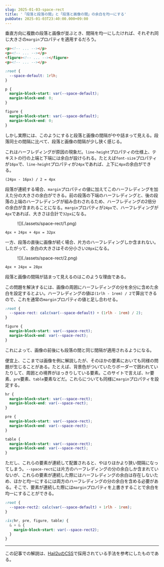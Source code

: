 ```yaml
---
slug: 2025-01-03-space-rect
title: '「段落と段落の間」と「段落と画像の間」の余白を均一にする'
pubDate: 2025-01-03T23:40:00.000+09:00
---
```



垂直方向に複数の段落と画像が並ぶとき、間隔を均一にしたければ、それぞれ同じ大きさの`margin`プロパティを適用するだろう。

```html
<p><!-- ... --></p>
<p><!-- ... --></p>
<figure><!-- ... --></figure>
<p><!-- ... --></p>
```

```css
:root {
  --space-default: 1rlh;
}

p {
  margin-block-start: var(--space-default);
  margin-block-end: 0;
}

figure {
  margin-block-start: var(--space-default);
  margin-block-end: 0;
}
```

<figure>
  <SmartIframe src="/2025/space-rect/demo.html" />
</figure>

しかし実際には、このようにすると段落と画像の間隔がやや詰まって見える。段落同士の間隔に比べて、段落と画像の間隔が少し狭く感じる。

これはハーフレディングが原因の現象だ。`line-height`プロパティの仕様上、テキストの行の上端と下端には余白が設けられる。たとえば`font-size`プロパティが`16px`で、`line-height`プロパティが`24px`であれば、上下に`4px`の余白ができる。

```
(24px - 16px) / 2 = 4px
```

段落が連続する場合、`margin`プロパティの値に加えてこのハーフレディングを加えた分の大きさの余白ができる。前の段落の下端のハーフレディングと、後の段落の上端のハーフレディングが組み合わされるため、ハーフレディングの2倍分の余白が含まれることになる。`margin`プロパティが`24px`で、ハーフレディングが`4px`であれば、大きさは合計で`32px`になる。

<figure>![](./assets/space-rect/1.png)</figure>

```
4px + 24px + 4px = 32px
```

一方、段落の直後に画像が続く場合、片方のハーフレディングしか含まれない。したがって、余白の大きさはその分小さい`28px`になる。

<figure>![](./assets/space-rect/2.png)</figure>

```
4px + 24px = 28px
```

段落と画像の間隔が詰まって見えるのはこのような理由である。

この問題を解決するには、画像の周囲にハーフレディングの分を余分に含めた余白を設定するとよい。ハーフレディングの値は`(1rlh - 1rem) / 2`で算出できるので、これを通常の`margin`プロパティの値と足し合わせる。

```css
:root {
  --space-rect: calc(var(--space-default) + (1rlh - 1rem) / 2);
}

figure {
  margin-block-start: var(--space-rect);
  margin-block-end: var(--space-rect);
}
```

これによって、画像の前後にも段落の間と同じ間隔が適用されるようになる。

便宜上、ここまでは画像を例に解説したが、そのほかの要素においても同様の問題が生じることがある。たとえば、背景色がついていたりボーダーで囲われていたりして、周囲との境界がはっきりしている要素。このサイトで言えば、`hr`要素、`pre`要素、`table`要素などだ。これらについても同様に`margin`プロパティを設定する。

```css
hr {
  margin-block-start: var(--space-rect);
  margin-block-end: var(--space-rect);
}

pre {
  margin-block-start: var(--space-rect);
  margin-block-end: var(--space-rect);
}

table {
  margin-block-start: var(--space-rect);
  margin-block-end: var(--space-rect);
}
```

ただし、これらの要素が連続して配置されると、やはりほかより狭い間隔になってしまう。`--space-rect`には片方のハーフレディングの分の余白しか含まれていないが、これらの要素が連続した際にはハーフレディングの余白は存在しないため、ほかと均一にするには両方のハーフレディングの分の余白を含める必要がある。そこで、要素が連続した際には`margin`プロパティを上書きすることで余白を均一にすることができる。

```css
:root {
  --space-rect2: calc(var(--space-default) + 1rlh - 1rem);
}

:is(hr, pre, figure, table) {
  & + & {
    margin-block-start: var(--space-rect2);
  }
}
```

---

この記事での解説は、[Hail2uのCSS](https://github.com/hail2u/hail2u.net/blob/v9.33.5/static/css/index.css)で採用されている手法を参考にしたものである。
